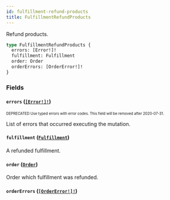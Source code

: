 ```yaml
---
id: fulfillment-refund-products
title: FulfillmentRefundProducts
---
```


Refund products.

```graphql
type FulfillmentRefundProducts {
  errors: [Error!]!
  fulfillment: Fulfillment
  order: Order
  orderErrors: [OrderError!]!
}
```

### Fields

#### `errors` ([`[Error!]!`](/developer/api-reference/objects/error.mdx))

<sub><sup><span className="deprecatedTag">DEPRECATED</span> Use typed errors with error codes. This field will be removed after 2020-07-31.</sup></sub>

List of errors that occurred executing the mutation.

#### `fulfillment` ([`Fulfillment`](/developer/api-reference/objects/fulfillment.mdx))

A refunded fulfillment.

#### `order` ([`Order`](/developer/api-reference/objects/order.mdx))

Order which fulfillment was refunded.

#### `orderErrors` ([`[OrderError!]!`](/developer/api-reference/objects/order-error.mdx))
